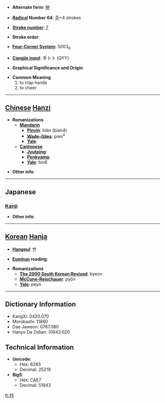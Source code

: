 * '''Alternate form''': [[拚]]

* '''[[Wiktionary:Chinese radical index| Radical]] Number 64''': [[Wiktionary:Chinese radical index 手|手]]+4 strokes

* '''[[Wiktionary:Chinese total strokes index|Stroke number]]''': [[Wiktionary:Chinese total strokes index 7|7]]

* '''Stroke order''': 

* '''[[Wiktionary:Chinese four corner index|Four-Corner System]]''': 5003<sub>0</sub>

* '''[[Wiktionary:Chinese Cangjie index|Cangjie input]]''': 手卜卜 (QYY)

* '''Graphical Significance and Origin''': 

* '''Common Meaning'''
*#to clap hands
*# to cheer


----

== [[Chinese]] [[Hanzi]] ==

* '''Romanizations'''
** '''[[Mandarin]]'''
*** '''[[Pinyin]]''': biàn (bian4)
*** '''[[Wade-Giles]]''': pien<sup>4</sup>
*** '''[[Yale]]''': 
** '''[[Cantonese]]'''
*** '''[[Jyutping]]''':
*** '''[[Penkyamp]]''': 
*** '''[[Yale]]''': bin6

* '''Other info''': 

----

==Japanese==
===[[Kanji]]===
{{kanji|on readings=[[べん]] (ben)|kun readings=[[うつ]] (utsu)}}

* '''Other info''':  

----

== [[Korean]] [[Hanja]] ==

* '''[[Hangeul]]''': 변

* '''[[Eumhun]] reading''': 

* '''Romanizations'''
** '''[[The 2000 South Korean Revised Romanization|The 2000 South Korean Revised]]''': byeon
** '''[[McCune-Reischauer]]''': pyŏn
** '''[[Yale]]''': peyn

----

== Dictionary Information ==

* KangXi: 0420.070
* Morobashi: 11860
* Dae Jaweon: 0767.080
* Hanyu Da Zidian: 31843.020

== Technical Information ==

* '''Unicode''':
** Hex: 6283
** Decimal: 25219
* '''Big5''':
** Hex: CAE7
** Decimal: 51943

[[fr:抃]]